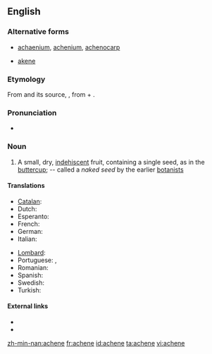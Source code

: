==English==

===Alternative forms===
* [[achaenium]], [[achenium]], [[achenocarp]]
* {{qualifier|alternative spelling}} [[akene]]

===Etymology===
From {{etyl|fr}} {{term|akène}} and its source, {{etyl|la}} {{term|achena}}, from {{etyl|grc}} {{term|ἀ-||a-|sc=polytonic|}} + {{term|χαίνω|sc=polytonic|tr=chainō||to gape}}.

===Pronunciation===
*{{a|UK}} {{IPA|/əˈkiːn/}}

===Noun===
{{en-noun}}

# {{botany}} A small, dry, [[indehiscent]] fruit, containing a single seed, as in the [[buttercup]]; -- called a ''naked seed'' by the earlier [[botanists]]

====Translations====
{{trans-top|small dry fruit}}
* [[Catalan]]: {{t|ca|aqueni|m}}
* Dutch: {{t|nl|dopvrucht}}
* Esperanto: {{t|eo|akeno|xs=Esperanto}}
* French: {{t+|fr|akène|m}}
* German: {{t+|de|Achäne}}
* Italian: {{t-|it|achenio|m}}
{{trans-mid}}
* [[Lombard]]: {{tø|lmo|achénio|m}}
* Portuguese: {{t+|pt|aquênio|m}},  {{t+|pt|aquénio|m}}
* Romanian: {{t+|ro|achenă|f}}
*Spanish: {{t+|es|aquenio|m}}
* Swedish: {{t|sv|nötfrukt|c}}
* Turkish: {{t+|tr|aken}}
{{trans-bottom}}

====External links====
* {{R:Century 1911}}
* {{R:OneLook}}

[[zh-min-nan:achene]]
[[fr:achene]]
[[id:achene]]
[[ta:achene]]
[[vi:achene]]